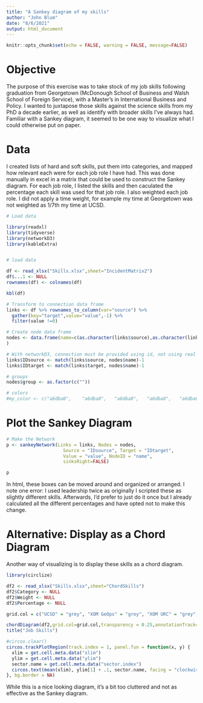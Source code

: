 ---
title: "A Sankey diagram of my skills"
author: "John Blum"
date: "8/6/2021"
output: html_document
---

```{r setup, include=FALSE}
knitr::opts_chunk$set(echo = FALSE, warning = FALSE, message=FALSE)
```


# Objective
The purpose of this exercise was to take stock of my job skills following graduation from Georgetown (McDonough School of Business and Walsh School of Foreign Service), with a Master's in International Business and Policy. I wanted to juxtapose those skills against the science skills from my PhD a decade earlier, as well as identify with broader skills I've always had. Familiar with a Sankey diagram, it seemed to be one way to visualize what I could otherwise put on paper.

# Data
I created lists of hard and soft skills, put them into categories, and mapped how relevant each were for each job role I have had. This was done manually in excel in a matrix that could be used to construct the Sankey diagram. For each job role, I listed the skills and then caculated the percentage each skill was used for that job role. I also weighted each job role. I did not apply a time weight, for example my time at Georgetown was not weighted as 1/7th my time at UCSD.



```{r fig.width=8,fig.height=8}

# Load data

library(readxl)
library(tidyverse)
library(networkD3)
library(kableExtra)


# load data

df <- read_xlsx("Skills.xlsx",sheet="IncidentMatrix2")
df$...1 <- NULL
rownames(df) <- colnames(df)

kbl(df)

# Transform to connection data frame
links <- df %>% rownames_to_column(var="source") %>%
  gather(key="target",value="value",-1) %>%
  filter(value !=0)

# Create node data frame
nodes <- data.frame(name=c(as.character(links$source),as.character(links$target)) %>% unique()
)

# With networkD3, connection must be provided using id, not using real name like in the links dataframe.. So we need to reformat it.
links$IDsource <- match(links$source, nodes$name)-1 
links$IDtarget <- match(links$target, nodes$name)-1

# groups
nodes$group <- as.factor(c(""))

# colors
#my_color <- c("a6dba0",	"a6dba0",	"a6dba0",	"a6dba0",	"a6dba0",	"#1b7837",	"#1b7837",	"#1b7837",	"#1b7837",	"#1b7837",	"#1b7837",	"#1b7837",	"#762a83",	"#762a83",	"#762a83",	"#762a83",	"#762a83",	"#762a83",	"#762a83",	"#762a83",	"#762a83",	"#762a83",	"#762a83",	"#5aae61",	"#5aae61",	"#5aae61",	"#5aae61",	"#5aae61",	"#5aae61",	"#5aae61",	"#5aae61",	"#5aae61",	"#9970ab",	"#c2a5cf",	"e7d4e8",	"#f7f7f7",	"#d9f0d3")

```

# Plot the Sankey Diagram
```{r}
 
# Make the Network
p <- sankeyNetwork(Links = links, Nodes = nodes,
                     Source = "IDsource", Target = "IDtarget",
                     Value = "value", NodeID = "name",
                     sinksRight=FALSE)

p


```

In html, these boxes can be moved around and organized or arranged. I note one error: I used leadership twice as originally I scripted these as slightly different skills. Afterwards, I'd prefer to just do it once but I already calculated all the different percentages and have opted not to make this change.


# Alternative: Display as a Chord Diagram
Another way of visualizing is to display these skills as a chord diagram.

```{r fig.width=12,fig.height=12 }
library(circlize)

df2 <- read_xlsx("Skills.xlsx",sheet="ChordSkills")
df2$Category <- NULL
df2$Weight <- NULL
df2$Percentage <- NULL

grid.col = c("UCSD" = "grey", "XOM GeOps" = "grey", "XOM URC" = "grey", "BP" = "grey", "Georgetown MSB" = "grey", "Scheduling" = "#f7fbff", "Contracting" = "#deebf7", "Risk" = "#c6dbef", "Budget" = "#9ecae1", "Negotiating" = "#6baed6", "Task" = "#4292c6", "Quality" = "#2171b5", "HSE" = "#08519c","Documentation"="#08306b","Integration"="#dadaeb","Analysis"="#bcbddc", "Programming"="#9e9ac8","Engineering"="#756bb1","Geospatial"="#54278f","Finance"="#e5f5e0","Marketing"="#c7e9c0","Strategy"="#a1d99b","Leadership"="#74c476","Communications"="#41ab5d","Writing"="#238b45","Presenting"="#005a32")

chordDiagram(df2,grid.col=grid.col,transparency = 0.25,annotationTrack="grid",preAllocateTracks = 1)
title("Job Skills")

#circos.clear()
circos.trackPlotRegion(track.index = 1, panel.fun = function(x, y) {
  xlim = get.cell.meta.data("xlim")
  ylim = get.cell.meta.data("ylim")
  sector.name = get.cell.meta.data("sector.index")
  circos.text(mean(xlim), ylim[1] + .1, sector.name, facing = "clockwise", niceFacing = TRUE, adj = c(0, 0.5), col = "Black")
}, bg.border = NA)


```

While this is a nice looking diagram, it's a bit too cluttered and not as effective as the Sankey diagram. 
